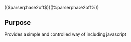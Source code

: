 (($parserphase2off$))((%parserphase2off%))
{{Extension
|name        = SimpleScript
|status      = beta
|type1       = parser function
|author      = [[user:jldupont|Jean-Lou Dupont]]
|image       = ExtensionSimpleScript.png
|version     = 1.0.0
|update      =
|mediawiki   = 1.11
|download    = see Installation
|readme      =
|changelog   = See SVN ($Id$)
|description = 
|parameters  =
|rights      =
|example     =
}}
== Purpose==
Provides a simple and controlled way of including javascript <code><script></code> tags on a wiki page using sysop defined interwiki links.
This capability allows, for example, the inclusion of <code>gadgets</code> e.g. Google Gadgets.

== Usage ==
For proper operation, this extension requires [[Extension:ParserPhase2]] since the generated HTML markup is usually 'sanitized' by MediaWiki.
In order to get around this limitation, [[Extension:ParserPhase2|ParserPhase2]] can be used to invoke the parser function *after* the sanitization process (i.e. tidy) is executed on the wiki page.
<nowiki>((%#sscript| interwiki link | desired uri | [error message to show upon bad interwiki prefix] %))</nowiki>

=== Setting InterWiki Links ===
See [[Extension:InterWikiLinkManager|InterWikiLinkManager extension]] for more details.

== Example ==
Assuming the interwiki link 'gmodule' points to [http://gmodules.com/ig/ifr Google Gadget Modules] (i.e. the interwiki link prefix would look like <code>http://gmodules.com/ig/ifr?$1</code>):
 <nowiki>((%#sscript| gmodule | title=Mareas+en+Bilbao&amp;border=http%3A%2F%2Fgmodules.com%2Fig%2Fimages%2F&amp;synd=open&amp;up_Port=401&amp;up_UTC=0&amp;type=googlegadget&amp;url=http%3A%2F%2Fhorloge.maree.frbateaux.net%2Fgh.xml&amp;output=js&amp;w=320&amp;h=222| wrong interwiki prefix! %))</nowiki> 

== Security Note ==
* It is advisable to use 'cascading protection'
* When page protection is not relied on to provide protection 
and consequently only the last contributor's right acts as protection measure, it is advised to use
considerable care when using templates on the same page.

== Google Gadgets ==
For a list of Google Gadgets and the instructions for embedding those, please see [http://www.google.com/ig/directory?synd=open&source=gghx GoogleGadgets].

== Dependancy ==
* [[Extension:StubManager|StubManager extension]]
* [[Extension:ParserPhase2|ParserPhase2 extension]]
** Automatically resolved if using PEAR

{{Pear|SimpleScript}}

== History ==
